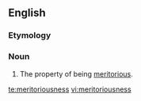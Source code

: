 ==English==
===Etymology===
{{suffix|meritorious|ness}}

===Noun===
{{en-noun|-}}

#The property of being [[meritorious]].

[[te:meritoriousness]]
[[vi:meritoriousness]]